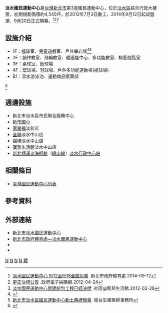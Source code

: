 {{Infobox_Stadium 
|  stadium_name      = 新北市淡水國民運動中心
|  image             = 
|  location          = {{ROC-TW}}<br>[[新北市|新北市]][[淡水區|淡水區]]中山北路二段381巷2號
|  opened            = 2014年9月12日(試營運)<br>2014年9月20日(正式營運) 
|  owner             = [[新北市政府體育處|新北市政府體育處]]
|  operator          = 桑斯伯國際有限公司 
|  cost              = [[新台幣|新台幣]]4.74億元
|  website           = [http://www.tssc.tw/ www.tssc.tw]
}}

'''淡水國民運動中心'''是[[台灣|台灣]][[新北市|新北市]]第3座國民運動中心，位於[[淡水區|淡水區]]綜合行政大樓旁，初期規劃面積約4,545坪，於2012年7月3日動工，2014年9月12日起試營運，9月20日正式開幕。<ref>[http://www.ntpc.gov.tw/ch/home.jsp?id=28&parentpath=0,6,27&mcustomize=news_view.jsp&dataserno=201409120020 淡水國民運動中心 9/12至9/18全館免費] {{Wayback|url=http://www.ntpc.gov.tw/ch/home.jsp?id=28&parentpath=0,6,27&mcustomize=news_view.jsp&dataserno=201409120020 |date=20181009092856 }}.新北市政府體育處.2014-09-12</ref><ref>[http://web.pcc.gov.tw/tps/main/pms/tps/atm/atmAwardAction.do?newEdit=false&searchMode=common&method=inquiryForPublic&pkAtmMain=50625949&tenderCaseNo=1010113-1 更正決標公告] {{Wayback|url=http://web.pcc.gov.tw/tps/main/pms/tps/atm/atmAwardAction.do?newEdit=false&searchMode=common&method=inquiryForPublic&pkAtmMain=50625949&tenderCaseNo=1010113-1 |date=20210124104501 }}.政府電子採購網.2012-04-24</ref><ref>[http://myhome.url.com.tw/myhome/forum_show.php?cid=551&fno=362 淡水國民運動中心興建統包工程已經決標] {{Wayback|url=http://myhome.url.com.tw/myhome/forum_show.php?cid=551&fno=362 |date=20210124104501 }}.社區@智邦生活館.2012-02-28</ref>

== 設施介紹 ==
*1F：撞球室、兒童遊戲室、戶外攀岩場<ref>{{cite news|url=http://www.appledaily.com.tw/realtimenews/article/life/20120703/130434|title=新北第二運動中心　淡海新市鎮內動土|publisher=[[蘋果日報|蘋果日報]]|date=2012-07-03|accessdate=2012-07-04|archive-date=2016-03-04|archive-url=https://web.archive.org/web/20160304104311/http://www.appledaily.com.tw/realtimenews/article/life/20120703/130434|dead-url=no}}</ref><ref>[http://ytsarch.pixnet.net/blog/post/45980953 新北市淡水區國民運動中心動土典禮簡報] {{Wayback|url=http://ytsarch.pixnet.net/blog/post/45980953 |date=20210124104515 }}.喻台生建築師事務所</ref>
*2F：韻律教室、飛輪教室、體適能中心、多功能教室、棋藝閱覽室
*3F：桌球室、籃球場
*4F：壁球場、羽球場、戶外多功能運動場(槌球場)
*B1：溫水游泳池、運動商品販賣部
<ref>{{Cite web |url=http://www.slideshare.net/yawei2009/ss-2920015 |title=2009年淡水施政報告 |access-date=2012-03-01 |archive-date=2021-01-24 |archive-url=https://web.archive.org/web/20210124104518/https://www.slideshare.net/yawei2009/ss-2920015 |dead-url=no }}</ref>

== 週邊設施 ==
* 新北市淡水區市民聯合服務中心
* [[新北市淡水區新市國民小學|新市國小]]
* [[家樂福|家樂福]]淡新店
* [[全聯福利中心|全聯]]淡水中山店
* [[燦坤|燦坤]]淡水中山店 
* [[寶雅|寶雅生活館]]淡水中山店
* [[新北捷運|新北捷運]][[淡海輕軌|淡海輕軌]]（[[綠山線|綠山線]]）[[淡水行政中心站|淡水行政中心站]]

== 相關條目 ==
* [[臺灣國民運動中心列表|臺灣國民運動中心列表]]

== 參考資料 ==
<div class="references-small">
<references/>
</div>

== 外部連結 ==
* [http://www.tssc.tw/ 新北市淡水國民運動中心] {{Wayback|url=http://www.tssc.tw/ |date=20210124104446 }}
* [https://www.t-sports.ntpc.gov.tw/home.jsp?id=2abb71766f9764ee&act=be4f48068b2b0031&dataserno=640fe8329a812157ec5569b087d88601 新北市政府體育處—淡水國民運動中心] {{Wayback|url=https://www.t-sports.ntpc.gov.tw/home.jsp?id=2abb71766f9764ee&act=be4f48068b2b0031&dataserno=640fe8329a812157ec5569b087d88601 |date=20210124104526 }}
* {{facebook|tssc.tw|新北市淡水國民運動中心}}
* {{youtube|channel=UCGc4aSC6DlN9kTG-ZIFNGYw|淡水國民運動中心}}

{{新北市國民運動中心}}

{{Portal bar|台灣|台北|體育|建築}}

[[Category:2014年完工體育場館|N]]
[[Category:2014年台灣建立|N]]
[[Category:新北市運動中心|N]]
[[Category:新北市淡水區的政府機關|N]]
[[Category:淡水區|體]]